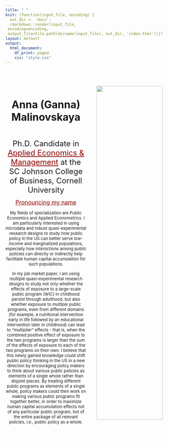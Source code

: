 ```yaml
---
title: " "
knit: (function(input_file, encoding) {
  out_dir <- 'docs';
  rmarkdown::render(input_file,
 encoding=encoding,
 output_file=file.path(dirname(input_file), out_dir, 'index.html'))})
layout: default
output:
  html_document:
    df_print: paged
    css: "style.css"
---
```


</div>
<div style="margin-bottom:0px;">
</div>

::: columns
::: {.column width="50%"}
<br>
<br>
<br>
<center><h1><font size="6"> Anna (Ganna) Malinovskaya</h1></font> </center>
<br>
<center>
<font size="5"> Ph.D. Candidate in <a href="https://dyson.cornell.edu/" style="color: #8B0000; text-decoration: underline;">Applied Economics & Management</a> at the SC Johnson College of Business, Cornell University </font> 

<font size="4"> <a href="https://namedrop.io/annamalinovskaya" style="color: #8B0000; text-decoration: underline;">Pronouncing my name</a> </font>   

<font size="2"> My fields of specialization are Public Economics and Applied Econometrics. I am particularly interested in using microdata and robust quasi-experimental research designs to study how public policy in the US can better serve low-income and marginalized populations, especially how _interactions_ among public policies can directly or indirectly help facilitate human capital accumulation for such populations.</font> 

<font size="2"> In my job market paper, I am using multiple quasi-experimental research designs to study not only whether the effects of exposure to a large-scale public program (WIC) in childhood persist through adulthood, but also whether exposure to _multiple_ public programs, even from different domains (for example, a nutritional intervention early in life followed by an educational intervention later in childhood) can lead to “multiplier” effects - that is, when the combined positive effect of exposure to the two programs is larger than the sum of the effects of exposure to each of the two programs on their own. I believe that this newly gained knowledge could shift public policy thinking in the US in a new direction by encouraging policy makers to think about various public policies as elements of a single whole rather than disjoint pieces. By treating different public programs as elements of a single whole, policy makers could then work on making various public programs fit together better, in order to maximize human capital accumulation effects not of any particular public program, but of the entire package of all relevant policies, i.e., public policy as a whole.</font>
</center>
<br>

:::

::: {.column width="45%"}
<br>
<br>
<br>
<center>
<img src="photo_of_me.png" style="width:95%;
border:1.5px solid; border-color:white">
</center>
:::
:::


</div>
<div style="margin-bottom:10px;">
</div>


<!-- Matomo -->
<script>
  var _paq = window._paq = window._paq || [];
  /* tracker methods like "setCustomDimension" should be called before "trackPageView" */
  _paq.push(['trackPageView']);
  _paq.push(['enableLinkTracking']);
  (function() {
    var u="https://amgithub.matomo.cloud/";
    _paq.push(['setTrackerUrl', u+'matomo.php']);
    _paq.push(['setSiteId', '1']);
    var d=document, g=d.createElement('script'), s=d.getElementsByTagName('script')[0];
    g.async=true; g.src='//cdn.matomo.cloud/amgithub.matomo.cloud/matomo.js'; s.parentNode.insertBefore(g,s);
  })();
</script>
<!-- End Matomo Code -->

